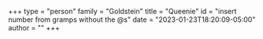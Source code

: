 +++
type = "person"
family = "Goldstein"
title = "Queenie"
id = "insert number from gramps without the @s"
date = "2023-01-23T18:20:09-05:00"
author = ""
+++
